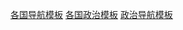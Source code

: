 {{Template category
|type = navbox
}}
{{Categories by country|nocat}}

[[Category:各国导航模板|]]
[[Category:各国政治模板|]]
[[Category:政治导航模板|]]